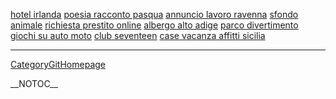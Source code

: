 <a href= http://hotel-irlanda.websites10.biz >hotel irlanda</a>   <a href= http://poesia-racconto-pasqua.goodsites10.biz >poesia racconto pasqua</a>   <a href= http://annuncio-lavoro-ravenna.inform10.biz >annuncio lavoro ravenna</a>   <a href= http://sfondo-animale.inform10.biz >sfondo animale</a>   <a href= http://richiesta-prestito-online.goldsites10.biz >richiesta prestito online</a>   <a href= http://albergo-alto-adige.goodsites10.biz >albergo alto adige</a>   <a href= http://parco-divertimento.websites10.biz >parco divertimento</a>   <a href= http://giochi-su-auto-moto.inform10.biz >giochi su auto moto</a>   <a href= http://club-seventeen.inform10.biz >club seventeen</a>   <a href= http://case-vacanza-affitti-sicilia.goodsites10.biz >case vacanza affitti sicilia</a>
----
[[CategoryGitHomepage]]

__NOTOC__